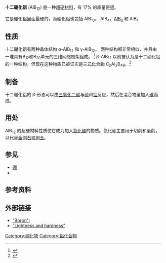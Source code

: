 {{chembox
| Verifiedfields = changed
| Watchedfields = changed
| verifiedrevid = 445436015
| ImageFile =
| ImageSize = 
| IUPACName =  Aluminium dodecaboride
| OtherNames = AlB<sub>12</sub>
|Section1={{Chembox Identifiers
| ChemSpiderID_Ref = {{chemspidercite|changed|chemspider}}
| ChemSpiderID =
| InChI=1S/Al.12B
| InChIKey = JXOOCQBAIRXOGG-UHFFFAOYSA-N
| StdInChI_Ref = {{stdinchicite|changed|chemspider}}
| StdInChI = 
| StdInChIKey_Ref = {{stdinchicite|changed|chemspider}}
| StdInChIKey = 
| CASNo_Ref = {{cascite|correct|??}}
| CASNo = 12041-54-2
| PubChem = 6336895
| SMILES = [B].[B].[B].[B].[B].[B].[B].[B].[B].[B].[B].[B].[Al]
| EINECS = 234-924-2
}}
|Section2={{Chembox Properties
| Formula = AlB<sub>12</sub>
| MolarMass = 156.714 g/mol<ref name=b92>{{RubberBible92nd|page=4.45}}</ref>
| Appearance = 黄色到黑色固体<ref name=b92/>
| Density = 2.55 g/cm<sup>3</sup><ref name=b92/>
| MeltingPtC = 2070
| MeltingPt_ref ==<ref name=b92/>
| BoilingPt = 
| Solubility = 不溶于水
| SolubleOther = 溶于热[[硝酸|硝酸]] (分解),<ref>{{cite book|isbn=9783540443766|title=Springer Handbook of Condensed Matter and Materials Data|url=https://archive.org/details/springerhandbook00mart|journal=Springer Handbook of Condensed Matter and Materials Data|pages=[https://archive.org/details/springerhandbook00mart/page/n1043 1025]|year=2005|editor1=Martienssen, Werner|editor2=Warlimont, Hans|publisher=Springer-Verlag|bibcode=2005shcm.book.....M|last1=Martienssen|first1=Werner|last2=Warlimont|first2=Hans}}</ref><br>溶于[[硝酸|硝酸]] (分解),<ref name=r1>Rebekoff Reeve, Martin (1991) [http://www.google.com/patents/EP0130016B1?cl=en Method of producing an aluminium boride] {{Wayback|url=http://www.google.com/patents/EP0130016B1?cl=en |date=20160515113024 }}. EP 0130016 B1</ref><br>溶于[[硫酸|硫酸]] (分解)<ref name=r1/>
}}
|Section3={{Chembox Structure
| CrystalStruct = 四面体型 (α-型) <br> 斜方 (β-型)
  }}
|Section7={{Chembox Hazards
| MainHazards = 
| FlashPt = 
| AutoignitionPt = 
  }}
}}

'''十二硼化铝''' (AlB<sub>12</sub>) 是一种[[超硬材料|超硬材料]]，有 17% 的质量是[[铝|铝]]。

它是硼化铝里面最硬的，而硼化铝也包括 AlB<sub>10</sub>， AlB<sub>4</sub>，[[二硼化铝|AlB<sub>2</sub>]] 和 AlB。

==性质==
十二硼化铝有两种晶体结构 α-AlB<sub>12</sub> 和 γ-AlB<sub>12</sub>。 两种结构都非常相似，并且由一堆具有B<sub>12</sub>和B<sub>20</sub>单元的三维网络框架组成。 <ref>{{cite journal|title=Crystal chemistry of α-AlB<sub>12</sub> and γ-AlB<sub>12</sub>|journal=Journal of Solid State Chemistry |volume=154 |issue=1 |pages=168–176 |year= 2000|doi=10.1006/jssc.2000.8831|last1=Higashi |first1=Iwami |bibcode=2000JSSCh.154..168H }}</ref> β-AlB<sub>12</sub> 以前被认为是十二硼化铝的一种结构，但现在这种物质已被证实是[[三元化合物|三元化合物]] C<sub>2</sub>Al<sub>3</sub>B<sub>48</sub>。<ref>{{cite journal|title=Phases and twinning in C<sub>2</sub>Al<sub>3</sub>B<sub>48</sub> (β-AlB<sub>12</sub>)|journal=Zeitschrift für Kristallographie|volume=122|issue=1–2|pages=108|doi=10.1524/zkri.1965.122.1-2.108|bibcode=1965ZK....122..108M|year=1965|last1=Matkovich|first1=V. I|last2=Giese|first2=R. F|last3=Economy|first3=J}}</ref>

==制备==
十二硼化铝的 β-形态可以由[[三氧化二硼|三氧化二硼]]与[[硫|硫]]和[[铝|铝]]反应，然后在混合物里加入[[碳|碳]]而成。

==用处==
AlB<sub>12</sub> 的超硬材料性质使它成为加入[[氮化硼|氮化硼]]的物质。氮化硼主要用于切削和磨削，以代替[[金刚石|金刚石]]或[[刚玉|刚玉]]。

==参见==
* [[硼|硼]]
* {{le|硼化铝|Aluminium boride}}


==参考资料==
{{Reflist}}

==外部链接==
*[https://web.archive.org/web/20081218043037/http://nautilus.fis.uc.pt/st2.5/scenes-e/elem/e00530.html "Boron"];
*[https://web.archive.org/web/20070310235932/http://www.istc.ru/istc/sc.nsf/news/science-news-lightness-and-hardness.htm "Lightness and hardness"]

{{铝化合物}}
{{硼化合物}}
[[Category:硼化物|Category:硼化物]]
[[Category:铝化合物|Category:铝化合物]]